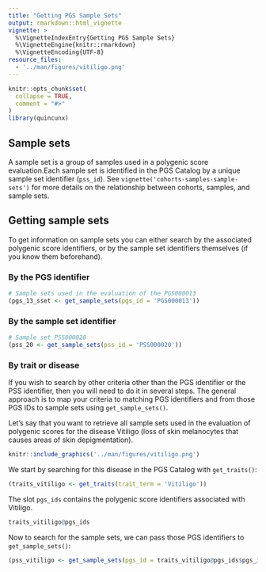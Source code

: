 ```yaml
---
title: "Getting PGS Sample Sets"
output: rmarkdown::html_vignette
vignette: >
  %\VignetteIndexEntry{Getting PGS Sample Sets}
  %\VignetteEngine{knitr::rmarkdown}
  %\VignetteEncoding{UTF-8}
resource_files:
  - '../man/figures/vitiligo.png'
---
```


```r
knitr::opts_chunk$set(
  collapse = TRUE,
  comment = "#>"
)
library(quincunx)
```

## Sample sets

A sample set is a group of samples used in a polygenic score evaluation.Each
sample set is identified in the PGS Catalog by a unique sample set identifier
(`pss_id`). See `vignette('cohorts-samples-sample-sets')` for more details on
the relationship between cohorts, samples, and sample sets.

## Getting sample sets

To get information on sample sets you can either search by the associated
polygenic score identifiers, or by the sample set identifiers themselves (if you
know them beforehand).

### By the PGS identifier

```r
# Sample sets used in the evaluation of the PGS000013
(pgs_13_sset <- get_sample_sets(pgs_id = 'PGS000013'))
```

### By the sample set identifier

```r
# Sample set PSS000020
(pss_20 <- get_sample_sets(pss_id = 'PSS000020'))
```

### By trait or disease

If you wish to search by other criteria other than the PGS identifier or the PSS
identifier, then you will need to do it in several steps. The general approach
is to map your criteria to matching PGS identifiers and from those PGS IDs to
sample sets using `get_sample_sets()`.

Let's say that you want to retrieve all sample sets used in the evaluation of
polygenic scores for the disease Vitiligo (loss of skin melanocytes that causes
areas of skin depigmentation).

```r
knitr::include_graphics('../man/figures/vitiligo.png') 
```

We start by searching for this disease in the PGS Catalog with `get_traits()`:

```r
(traits_vitiligo <- get_traits(trait_term = 'Vitiligo'))
```

The slot `pgs_ids` contains the polygenic score identifiers associated with
Vitiligo.

```r
traits_vitiligo@pgs_ids
```

Now to search for the sample sets, we can pass those PGS identifiers to
`get_sample_sets()`:

```r
(pss_vitiligo <- get_sample_sets(pgs_id = traits_vitiligo@pgs_ids$pgs_id))
```


